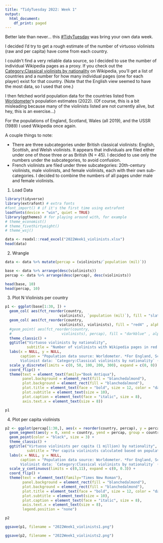 ```yaml
---
title: "TidyTuesday 2022: Week 1"
output:
  html_document:
    df_print: paged
---
```

Better late than never... this [#TidyTuesday](https://github.com/rfordatascience/tidytuesday) 
was bring your own data week. 

I decided I'd try to get a rough estimate of the number of virtuoso violinists (raw and per capita)
have come from each country. 

I couldn't find a very reliable data source, so I decided to use the number of 
individual Wikipedia pages as a proxy. If you check out the 
[Category:Classical violinists by nationality](https://en.wikipedia.org/wiki/Category:Classical_violinists_by_nationality) 
on Wikipedia, you'll get a list of 
countries and a number for how many individual pages (one for each player) exist
for that country. (Note that the English view seemed to have the most data, so I used
that one.)

I then fetched world population data for the countries listed from [Worldometer](https://www.worldometers.info/world-population/population-by-country/)'s 
population estimates (2022). (Of course, this is a bit misleading because many of
the violinists listed are not currently alive, but hey, this is an exercise...)

For the populations of England, Scotland, Wales (all 2019), and the USSR (1989) I 
used Wikipedia once again. 

A couple things to note:

- There are three subcategories under British classical violinists: 
English, Scottish, and Welsh violinists. It appears that individuals are filed either
under one of those three *or* as British (N = 45). I decided to use only the numbers
under the subcategories, to avoid confusion.
- French violinists are filed under three subcategories: 20th-century violinists, male
violinists, and female violinists, each with their own sub-categories. 
I decided to combine the numbers of all pages under male and female
violinists. 



1. Load Data
```r
library(tidyverse)
library(extrafont) # extra fonts
#font_import() # if it's the first time using extrafont
loadfonts(device = "win", quiet = TRUE)
library(ggthemes) # for playing around with, for example
# theme_economist() 
# theme_fivethirtyeight()
# theme_wsj()

data <- readxl::read_excel("2022Week1_violinists.xlsx")
head(data)
```

2. Wrangle
```r
data <- data %>% mutate(percap = (violinists/`population (mil)`))

base <- data %>% arrange(desc(violinists))
percap <- data %>% arrange(desc(percap), desc(violinists)) 

head(base, 10)
head(percap, 10)
```

3. Plot N Violinists per country
```r

p1 <- ggplot(base[1:30, ]) + 
  geom_col( aes(fct_reorder(country,
                         violinists), `population (mil)`), fill = "slategray", alpha = 0.5) +
  geom_col( aes(fct_reorder(country,
                         violinists), violinists), fill = "red4" , alpha = 0.5 ) + 
  #geom_point( aes(fct_reorder(country,
  #                       violinists), percap), fill = "darkblue" , alpha = 0.5 ) +
  theme_classic() + 
  ggtitle("Virtuoso violinists by nationality", 
          subtitle = "Number of violinists with Wikipedia pages in red. Population (2022*) in millions in grey.") +
  labs(x = NULL, y = NULL, 
       caption = "Population data source: Worldometer. *For England, Scotland, & Wales, 2019. For USSR, 1989 (Wikipedia). 
       Violinist data: `Category:Classical violinists by nationality` (Wikipedia).") + 
  scale_y_discrete(limits = c(0, 50, 100, 200, 300), expand = c(0, 0)) + 
  coord_flip() +
  theme(text = element_text(family="Book Antiqua"),
        panel.background = element_rect(fill = "blanchedalmond"),
        plot.background = element_rect(fill = "blanchedalmond"),
        plot.title = element_text(face = "bold", size = 12, color = "darkred"),
        plot.subtitle = element_text(size = 10),
        plot.caption = element_text(face = "italic", size = 8),
        axis.text.x = element_text(size = 8)) 

p1
```

4. Plot per capita violinists
```r
p2 <- ggplot(percap[1:30,], aes(x = reorder(country, percap), y = percap)) + 
  geom_segment(aes(y = 0, xend = country, yend = percap, group = country), color = "grey") +
  geom_point(color = "black", size = 3) +
  theme_classic() + 
  ggtitle("Virtuoso violinists per capita (1 million) by nationality", 
          subtitle = "Per capita violinists calculated based on population (2022*) in millions.") +
  labs(x = NULL, y = NULL, 
       caption = "Population data source: Worldometer. *For England, Scotland, & Wales, 2019. For USSR, 1989 (Wikipedia). 
       Violinist data: `Category:Classical violinists by nationality` (Wikipedia).") + 
  scale_y_continuous(limits = c(0,11), expand = c(0, 0.3)) + 
  coord_flip() +
  theme(text = element_text(family="Times New Roman"),
        panel.background = element_rect(fill = "blanchedalmond"),
        plot.background = element_rect(fill = "blanchedalmond"),
        plot.title = element_text(face = "bold", size = 12, color = "darkred"),
        plot.subtitle = element_text(size = 10),
        plot.caption = element_text(face = "italic", size = 8),
        axis.text.x = element_text(size = 8),
        legend.position = "none")

p2
```
```r
ggsave(p1, filename = "2022Week1_violinists1.png")

ggsave(p2, filename = "2022Week1_violinists2.png")

```

